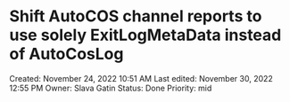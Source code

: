 # Shift AutoCOS channel reports to use solely ExitLogMetaData instead of AutoCosLog

Created: November 24, 2022 10:51 AM
Last edited: November 30, 2022 12:55 PM
Owner: Slava Gatin
Status: Done
Priority: mid